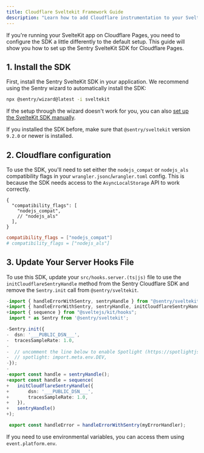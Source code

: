 ```yaml
---
title: Cloudflare Sveltekit Framework Guide
description: "Learn how to add Cloudflare instrumentation to your SvelteKit app."
---
```


If you're running your SvelteKit app on Cloudflare Pages, you need to configure the SDK a little differently to the default setup. This guide will show you how to set up the Sentry SvelteKit SDK for Cloudflare Pages.

## 1. Install the SDK

First, install the Sentry SvelteKit SDK in your application. We recommend using the Sentry wizard to automatically install the SDK:

```bash
npx @sentry/wizard@latest -i sveltekit
```

If the setup through the wizard doesn't work for you, you can also [set up the SvelteKit SDK manually](/platforms/javascript/guides/sveltekit/manual-setup/).

<Alert>

If you installed the SDK before, make sure that `@sentry/sveltekit` version `9.2.0` or newer is installed.

</Alert>

## 2. Cloudflare configuration

To use the SDK, you'll need to set either the `nodejs_compat` or `nodejs_als` compatibility flags in your `wrangler.jsonc`/`wrangler.toml` config. This is because the SDK
needs access to the `AsyncLocalStorage` API to work correctly.

```jsonc {tabTitle:JSON} {filename:wrangler.jsonc}
{
  "compatibility_flags": [
    "nodejs_compat",
    // "nodejs_als"
  ],
}
```

```toml {tabTitle:Toml} {filename:wrangler.toml}
compatibility_flags = ["nodejs_compat"]
# compatibility_flags = ["nodejs_als"]
```

## 3. Update Your Server Hooks File

To use this SDK, update your `src/hooks.server.(ts|js)` file to use the `initCloudflareSentryHandle` method from the Sentry Cloudflare SDK and remove the `Sentry.init` call from `@sentry/sveltekit`.

```typescript diff {filename:hooks.server.(ts|js)}
-import { handleErrorWithSentry, sentryHandle } from "@sentry/sveltekit";
+import { handleErrorWithSentry, sentryHandle, initCloudflareSentryHandle } from "@sentry/sveltekit";
+import { sequence } from "@sveltejs/kit/hooks";
 import * as Sentry from '@sentry/sveltekit';

-Sentry.init({
-  dsn: '___PUBLIC_DSN___',
-  tracesSampleRate: 1.0,
-
-  // uncomment the line below to enable Spotlight (https://spotlightjs.com)
-  // spotlight: import.meta.env.DEV,
-});
-
-export const handle = sentryHandle();
+export const handle = sequence(
+   initCloudflareSentryHandle({
+       dsn: '___PUBLIC_DSN___',
+       tracesSampleRate: 1.0,
+   }),
+   sentryHandle()
+);

 export const handleError = handleErrorWithSentry(myErrorHandler);
```

If you need to use environmental variables, you can access them using `event.platform.env`.

